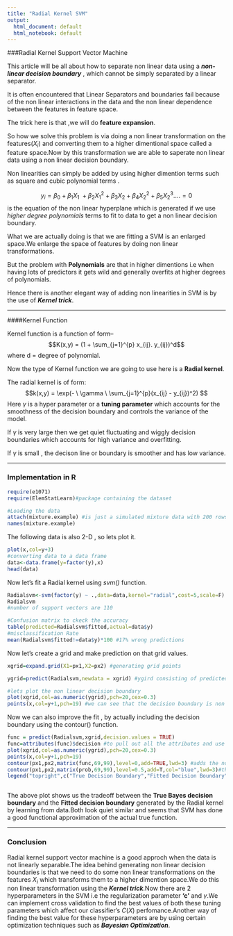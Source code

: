 ```yaml
---
title: "Radial Kernel SVM"
output:
  html_document: default
  html_notebook: default
---
```



###Radial Kernel Support Vector Machine

This article will be all about how to separate non linear data using a *__non-linear decision boundary__ *, which cannot be simply separated by a linear separator.

It is often encountered that Linear Separators and boundaries fail because of the non linear interactions in the data and the non linear dependence between the features in feature space.

The trick here is that ,we will do __feature expansion__.

So how we solve this problem is via doing a non linear transformation on the features($X_i$) and converting them to a higher dimentional space called a feature space.Now by this transformation we are able to saperate non linear data using a non linear decision boundary.

Non linearities can simply be added by using higher dimention terms such as square and cubic polynomial terms .

$$y_i = \beta_0 + \beta_1X_{1} \ +  \beta_2X_{1}^2 +  \beta_3X_2 + \beta_4X_2^2 +  \beta_5X_2^3 .... = 0  $$ is the equation of the non linear hyperplane which is generated if we use *higher degree polynomials* terms to fit to data to get a non linear decision boundary.

What we are actually doing is that we are fitting a SVM is an enlarged space.We enlarge the space of features by doing non linear transformations.

But the problem with __Polynomials__ are that in higher dimentions i.e when having lots of predictors it gets wild and generally overfits at higher degrees of polynomials.

Hence there is another elegant way of adding non linearities in SVM is by the use of *__Kernel trick__*.

-----------------


####Kernel Function

Kernel function is a function of form--
$$K(x,y) = (1 + \sum_{j=1}^{p} x_{ij}. y_{ij})^d$$ where d = degree of polynomial.

Now the type of Kernel function we are going to use here is a __Radial kernel__.

The radial kernel is of form:
$$k(x,y) = \exp(- \  \gamma \ \sum_{j=1}^{p}(x_{ij} - y_{ij})^2) $$
Here $\gamma$ is a hyper parameter or a __tuning parameter__ which accounts for the smoothness of the decision boundary and controls the variance of the model.

If $\gamma$ is very large then we get quiet fluctuating and wiggly decision boundaries which accounts for high variance and overfitting.

If $\gamma$ is small , the decison line or boundary is smoother and has low variance.


--------------


### Implementation in R


```r
require(e1071)
require(ElemStatLearn)#package containing the dataset

#Loading the data
attach(mixture.example) #is just a simulated mixture data with 200 rows and 2 classes
names(mixture.example)

```

The following data is also 2-D , so lets plot it.
```r
plot(x,col=y+3)
#converting data to a data frame
data<-data.frame(y=factor(y),x)
head(data)
```
Now let's fit a Radial kernel using *svm()* function.

```r
Radialsvm<-svm(factor(y) ~ .,data=data,kernel="radial",cost=5,scale=F)
Radialsvm
#number of support vectors are 110

#Confusion matrix to ckeck the accuracy
table(predicted=Radialsvm$fitted,actual=data$y)
#misclassification Rate
mean(Radialsvm$fitted!=data$y)*100 #17% wrong predictions


```

Now let's create a grid and make prediction on that grid values.

```r
xgrid=expand.grid(X1=px1,X2=px2) #generating grid points

ygrid=predict(Radialsvm,newdata = xgrid) #ygird consisting of predicted Response values

#lets plot the non linear decision boundary
plot(xgrid,col=as.numeric(ygrid),pch=20,cex=0.3)
points(x,col=y+1,pch=19) #we can see that the decision boundary is non linear


```


Now we can also improve the fit , by actually including the decision boundary using the contour() function.

```r
func = predict(Radialsvm,xgrid,decision.values = TRUE)
func=attributes(func)$decision #to pull out all the attributes and use decision attr
plot(xgrid,col=as.numeric(ygrid),pch=20,cex=0.3)
points(x,col=y+1,pch=19)
contour(px1,px2,matrix(func,69,99),level=0,add=TRUE,lwd=3) #adds the non linear decision boundary
contour(px1,px2,matrix(prob,69,99),level=0.5,add=T,col="blue",lwd=3)#this is the true decision boundary i.e Bayes decision boundary
legend("topright",c("True Decision Boundary","Fitted Decision Boundary"),lwd=3,col=c("blue","black"))



```
The above plot shows us the tradeoff between the __True Bayes decision boundary__ and the __Fitted decision boundary__ generated by the Radial kernel by learning from data.Both look quiet similar and seems that SVM has done a good functional approximation of the actual true function.




--------------


### Conclusion

Radial kernel support vector machine is a good approch when the data is not linearly separable.The idea behind generating non linear decision boundaries is that we need to do some non linear transformations on the features $X_i$ which transforms them to a higher dimention space.We do this non linear transformation using the *__Kernel trick__*.Now there are 2 hyperparameters in the SVM i.e the regularization parameter __'c'__ and $\gamma$.We can implement cross validation to find the best values of both these tuning parameters which affect our classifier's $C(X)$ perfomance.Another way of finding the best value for these hyperparameters are by using certain optimization techniques such as *__Bayesian Optimization__*.

